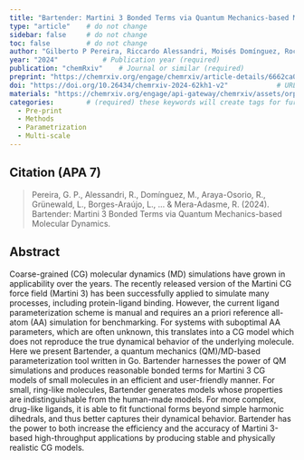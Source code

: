 ```yaml
---
title: "Bartender: Martini 3 Bonded Terms via Quantum Mechanics-based Molecular Dynamics"          # Paper title (required)
type: "article"    # do not change
sidebar: false     # do not change
toc: false         # do not change
author: "Gilberto P Pereira, Riccardo Alessandri, Moisés Domínguez, Rocío Araya-Osorio, Linus Grünewald, Luís Borges-Araújo, Sangwook Wu, Siewert J Marrink, Paulo Cesar Telles de Souza, and Raul Mera-Adasme"         # Paper authors (required)
year: "2024"           # Publication year (required)
publication: "chemRxiv"    # Journal or similar (required)
preprint: "https://chemrxiv.org/engage/chemrxiv/article-details/6662ca0b21291e5d1d45aa7e"       # URL to prepint page (optional)  
doi: "https://doi.org/10.26434/chemrxiv-2024-62kh1-v2"            # URL of DOI (required)  
materials: "https://chemrxiv.org/engage/api-gateway/chemrxiv/assets/orp/resource/item/6662ca0b21291e5d1d45aa8f/original/supporting-information.pdf"      # URL to suplementary info (optional)
categories:        # (required) these keywords will create tags for further filtering. 
  - Pre-print
  - Methods
  - Parametrization
  - Multi-scale
---
```


<!-- 
The info below is just an example. 

Both fields are required and they have to be replaced with the respective info for each paper. 

Please notice the `> ` symbol before the citation, it gives it additional styling.  
-->

## Citation (APA 7)      

> Pereira, G. P., Alessandri, R., Domínguez, M., Araya-Osorio, R., Grünewald, L., Borges-Araújo, L., ... & Mera-Adasme, R. (2024). Bartender: Martini 3 Bonded Terms via Quantum Mechanics-based Molecular Dynamics.

## Abstract

Coarse-grained (CG) molecular dynamics (MD) simulations have grown in applicability over the years. The recently released version of the Martini CG force field (Martini 3) has been successfully applied to simulate many processes, including protein-ligand binding. However, the current ligand parameterization scheme is manual and requires an a priori reference all-atom (AA) simulation for benchmarking. For systems with suboptimal AA parameters, which are often unknown, this translates into a CG model which does not reproduce the true dynamical behavior of the underlying molecule. Here we present Bartender, a quantum mechanics (QM)/MD-based parameterization tool written in Go. Bartender harnesses the power of QM simulations and produces reasonable bonded terms for Martini 3 CG models of small molecules in an efficient and user-friendly manner. For small, ring-like molecules, Bartender generates models whose properties are indistinguishable from the human-made models. For more complex, drug-like ligands, it is able to fit functional forms beyond simple harmonic dihedrals, and thus better captures their dynamical behavior. Bartender has the power to both increase the efficiency and the accuracy of Martini 3-based high-throughput applications by producing stable and physically realistic CG models.